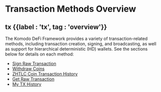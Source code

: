 
# Transaction Methods Overview

## tx {{label : 'tx', tag : 'overview'}}

The Komodo DeFi Framework provides a variety of transaction-related methods, including transaction creation, signing, and broadcasting, as well as support for hierarchical deterministic (HD) wallets. See the sections below for details on each method:

*   [Sign Raw Transaction](/komodo-defi-framework/api/v20/wallet/tx/sign_raw_transaction/)
*   [Withdraw Coins](/komodo-defi-framework/api/v20/wallet/tx/withdraw/)
*   [ZHTLC Coin Transaction History](/komodo-defi-framework/api/v20/wallet/tx/zhtlc_tx_history/)
*   [Get Raw Transaction](/komodo-defi-framework/api/v20/wallet/tx/get_raw_transaction/)
*   [My TX History](/komodo-defi-framework/api/v20/wallet/tx/my_tx_history/)

